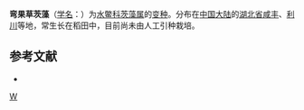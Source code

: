 {{Infraspeciesbox
| image = 
| image_caption = 
| status = 
| status_system = 
| genus = Najas 
| species = graminea
| varietas = recurvata
| authority = [[何景彪|J. B. He]] et al.
}}

'''弯果草茨藻'''（[[学名|学名]]：{{lang|la|''Najas graminea'' var. ''recurvata''}}）为[[水鳖科|水鳖科]][[茨藻属|茨藻属]]的[[变种|变种]]。分布在[[中国大陆|中国大陆]]的[[湖北省|湖北省]][[咸丰县|咸丰]]、[[利川市|利川]]等地，常生长在稻田中，目前尚未由人工引种栽培。

== 参考文献 ==
<div class="references-small">
* {{cite web| url =http://www.bioinfo.cn/db05/KmzwSpecies.php?action=view&id=24485| title =弯果草茨藻（变种）| work =《中国高等植物数据库全库》| publisher =中国科学院微生物研究所| author =昆明植物研究所| accessdate =2009-02-25| deadurl =yes| archiveurl =https://web.archive.org/web/20160305004712/http://www.bioinfo.cn/db05/KmzwSpecies.php?action=view&id=24485| archivedate =2016-03-05}}
</div>
{{Taxonbar|from=Q11067908}}

[[Category:茨藻属|W]]


{{植物小作品}}